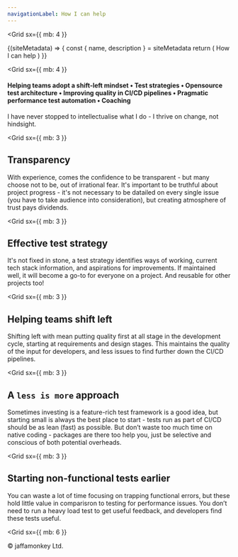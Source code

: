 ```yaml
---
navigationLabel: How I can help
---
```

<Grid
  sx={{
    mb: 4
  }}
>

<SiteMetaData>
  {(siteMetadata) => {
    const { name, description } = siteMetadata
    return (
      <Fragment>
        <Heading variant="styles.h1">How I can help</Heading>
      </Fragment>
    )
  }}
</SiteMetaData>
</Grid>

<Grid
  sx={{
    mb: 4
  }}
><Box>

#### Helping teams adopt a shift-left mindset &#8226; Test strategies &#8226; Opensource test architecture &#8226; Improving quality in CI/CD pipelines &#8226; Pragmatic performance test automation &#8226; Coaching

<Message variant='secondary'>I have never stopped to intellectualise what I do - I thrive on change, not hindsight.</Message> 
 
</Box>
</Grid>

<Grid
  sx={{
    mb: 3
  }}
>
<Box>

## Transparency

With experience, comes the confidence to be transparent - but many choose not to be, out of irrational fear. It's important to be truthful about project progress - it's not necessary to be datailed on every single issue (you have to take audience into consideration), but creating atmosphere of trust pays dividends.
</Box>
</Grid>

<Grid
  sx={{
    mb: 3
  }}
>
<Box>

## Effective test strategy

It's not fixed in stone, a test strategy identifies ways of working, current tech stack information, and aspirations for improvements. If maintained well, it will become a go-to for everyone on a project. And reusable for other projects too!
</Box>
</Grid>

<Grid
  sx={{
    mb: 3
  }}
>
<Box>

## Helping teams shift left

Shifting left with mean putting quality first at all stage in the development cycle, starting at requirements and design stages. This maintains the quality of the input for developers, and less issues to find further down the CI/CD pipelines.  

</Box>
</Grid>

<Grid
  sx={{
    mb: 3
  }}
>
<Box>

## A `less is more` approach

Sometimes investing is a feature-rich test framework is a good idea, but starting small is always the best place to start - tests run as part of CI/CD should be as lean (fast) as possible. But don’t waste too much time on native coding - packages are there too help you, just be selective and conscious of both potential overheads.
</Box>
</Grid>

<Grid
  sx={{
    mb: 3
  }}
>
<Box>

## Starting non-functional tests earlier

You can  waste a lot of time focusing on trapping functional errors, but these hold little value in comparisron to testing for performance issues. You don’t need to run a heavy load test to get useful feedback, and developers find these tests useful.
</Box>
</Grid>

<Grid
  sx={{
    mb: 6
  }}
>
  <Box p={1}>
    &copy; jaffamonkey Ltd.
  </Box>
</Grid>